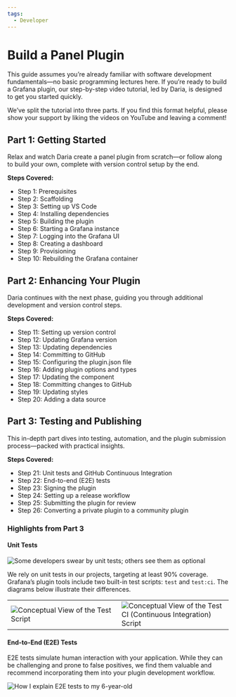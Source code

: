 ```yaml
---
tags:
  - Developer
---
```



# Build a Panel Plugin

This guide assumes you’re already familiar with software development fundamentals—no basic programming lectures here. If you’re ready to build a Grafana plugin, our step-by-step video tutorial, led by Daria, is designed to get you started quickly.

We’ve split the tutorial into three parts. If you find this format helpful, please show your support by liking the videos on YouTube and leaving a comment!

## Part 1: Getting Started

Relax and watch Daria create a panel plugin from scratch—or follow along to build your own, complete with version control setup by the end.

**Steps Covered:**

- Step 1: Prerequisites
- Step 2: Scaffolding
- Step 3: Setting up VS Code
- Step 4: Installing dependencies
- Step 5: Building the plugin
- Step 6: Starting a Grafana instance
- Step 7: Logging into the Grafana UI
- Step 8: Creating a dashboard
- Step 9: Provisioning
- Step 10: Rebuilding the Grafana container

<Youtube
  id="KnaPBKoXuEw"
  title="Part 1: Build a Panel Plugin Tutorial for Grafana"
/>

## Part 2: Enhancing Your Plugin

Daria continues with the next phase, guiding you through additional development and version control steps.

**Steps Covered:**

- Step 11: Setting up version control
- Step 12: Updating Grafana version
- Step 13: Updating dependencies
- Step 14: Committing to GitHub
- Step 15: Configuring the plugin.json file
- Step 16: Adding plugin options and types
- Step 17: Updating the component
- Step 18: Committing changes to GitHub
- Step 19: Updating styles
- Step 20: Adding a data source

<Youtube
  id="9xz_wvFz2ts"
  title="Part 2: Build a Panel Plugin Tutorial for Grafana"
/>

## Part 3: Testing and Publishing

This in-depth part dives into testing, automation, and the plugin submission process—packed with practical insights.

**Steps Covered:**

- Step 21: Unit tests and GitHub Continuous Integration
- Step 22: End-to-end (E2E) tests
- Step 23: Signing the plugin
- Step 24: Setting up a release workflow
- Step 25: Submitting the plugin for review
- Step 26: Converting a private plugin to a community plugin

<Youtube
  id="ga5Ik32vqIw"
  title="Part 3: Build a Panel Plugin Tutorial for Grafana"
/>

### Highlights from Part 3

#### Unit Tests

<Image
  title="Some developers swear by unit tests; others see them as optional"
  src="/img/grafana/unit-y-n.png"
/>

We rely on unit tests in our projects, targeting at least 90% coverage. Grafana’s plugin tools include two built-in test scripts: `test` and `test:ci`. The diagrams below illustrate their differences.

<table>
  <tr style={{ border: "none" }}>
    <td width="50%" style={{ border: "none" }}>
      <Image
        title="Conceptual View of the Test Script"
        src="/img/grafana/test.png"
      />
    </td>
    <td width="*" style={{ border: "none" }}>
      <Image
        title="Conceptual View of the Test CI (Continuous Integration) Script"
        src="/img/grafana/testci.png"
      />
    </td>
  </tr>
</table>

#### End-to-End (E2E) Tests

E2E tests simulate human interaction with your application. While they can be challenging and prone to false positives, we find them valuable and recommend incorporating them into your plugin development workflow.

<Image
  title="How I explain E2E tests to my 6-year-old"
  src="/img/grafana/e2e-overview.png"
/>
